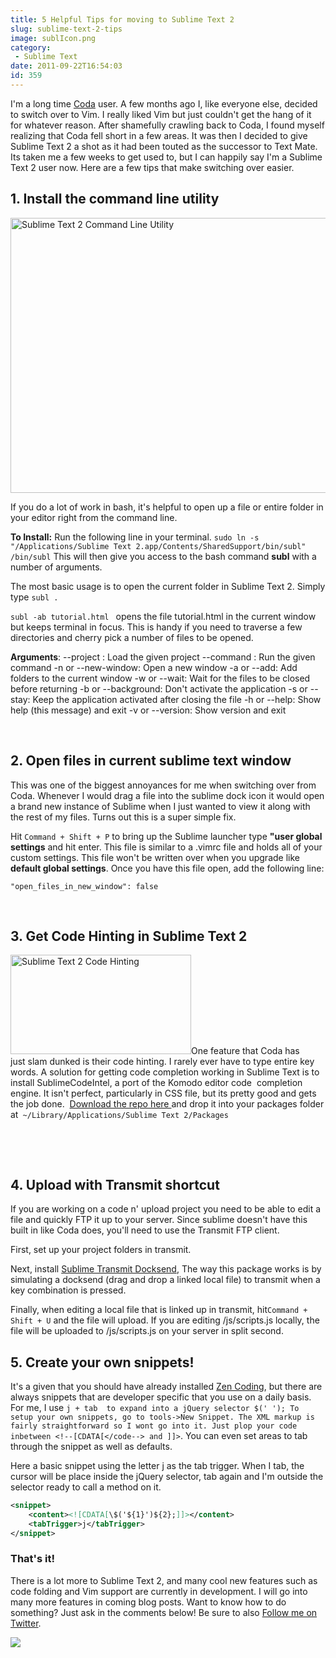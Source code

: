 ```yaml
---
title: 5 Helpful Tips for moving to Sublime Text 2
slug: sublime-text-2-tips
image: sublIcon.png
category:
 - Sublime Text
date: 2011-09-22T16:54:03
id: 359
---
```


I'm a long time <a href="http://www.panic.com/coda/" target="_blank">Coda</a> user. A few months ago I, like everyone else, decided to switch over to Vim. I really liked Vim but just couldn't get the hang of it for whatever reason. After shamefully crawling back to Coda, I found myself realizing that Coda fell short in a few areas. It was then I decided to give Sublime Text 2 a shot as it had been touted as the successor to Text Mate.  Its taken me a few weeks to get used to, but I can happily say I'm a Sublime Text 2 user now. Here are a few tips that make switching over easier.



<h2>1. Install the command line utility</h2>

<img class="aligncenter size-full wp-image-364" title="Sublime Text 2 Command Line Utility" src="Screen-Shot-2011-09-22-at-4.00.21-PM.png" alt="Sublime Text 2 Command Line Utility" width="634" height="440" />

If you do a lot of work in bash, it's helpful to open up a file or entire folder in your editor right from the command line.

**To Install:**
Run the following line in your terminal.
`sudo ln -s "/Applications/Sublime Text 2.app/Contents/SharedSupport/bin/subl" /bin/subl`
This will then give you access to the bash command **subl** with a number of arguments.

The most basic usage is to open the current folder in Sublime Text 2. Simply type `subl .`

`subl -ab tutorial.html ` opens the file tutorial.html in the current window but keeps terminal in focus. This is handy if you need to traverse a few directories and cherry pick a number of files to be opened.

**Arguments**:
--project : Load the given project
--command : Run the given command
-n or --new-window:  Open a new window
-a or --add:         Add folders to the current window
-w or --wait:        Wait for the files to be closed before returning
-b or --background:  Don't activate the application
-s or --stay:        Keep the application activated after closing the file
-h or --help:        Show help (this message) and exit
-v or --version:     Show version and exit

 

<h2>2. Open files in current sublime text window</h2>

This was one of the biggest annoyances for me when switching over from Coda. Whenever I would drag a file into the sublime dock icon it would open a brand new instance of Sublime when I just wanted to view it along with the rest of my files. Turns out this is a super simple fix.

Hit `Command + Shift + P` to bring up the Sublime launcher type **"user global settings** and hit enter. This file is similar to a .vimrc file and holds all of your custom settings. This file won't be written over when you upgrade like **default global settings**. Once you have this file open, add the following line:

`"open_files_in_new_window": false`

 

<h2>3. Get Code Hinting in Sublime Text 2</h2>

<img class="alignleft size-full wp-image-368" title="Sublime Text 2 Code Hinting" src="Screen-Shot-2011-09-22-at-4.21.45-PM.png" alt="Sublime Text 2 Code Hinting" width="289" height="159" />One feature that Coda has just slam dunked is their code hinting. I rarely ever have to type entire key words. A solution for getting code completion working in Sublime Text is to install SublimeCodeIntel, a port of the Komodo editor code  completion engine. It isn't perfect, particularly in CSS file, but its pretty good and gets the job done.  <a title="Sublime Code Completion" href="https://github.com/Kronuz/SublimeCodeIntel" target="_blank">Download the repo here </a> and drop it into your packages folder at` ~/Library/Applications/Sublime Text 2/Packages`

 

 

<h2>4. Upload with Transmit shortcut</h2>

If you are working on a code n' upload project you need to be able to edit a file and quickly FTP it up to your server. Since sublime doesn't have this built in like Coda does, you'll need to use the Transmit FTP client.

First, set up your project folders in transmit.

Next, install <a href="https://github.com/jeffturcotte/sublime_transmit_docksend" target="_blank">Sublime Transmit Docksend</a>, The way this package works is by simulating a docksend (drag and drop a linked local file) to transmit when a key combination is pressed.

Finally, when editing a local file that is linked up in transmit, hit`Command + Shift + U` and the file will upload. If you are editing /js/scripts.js locally, the file will be uploaded to /js/scripts.js on your server in split second.

<h2>5. Create your own snippets!</h2>

It's a given that you should have already installed <a title="Zen Coding for Sublime Text" href="http://code.google.com/p/zen-coding/" target="_blank">Zen Coding</a>, but there are always snippets that are developer specific that you use on a daily basis. For me, I use `j + tab  to expand into a jQuery selector $(' '); To setup your own snippets, go to tools->New Snippet. The XML markup is fairly straightforward so I wont go into it. Just plop your code inbetween <!--[CDATA[</code--> and ]]>`. You can even set areas to tab through the snippet as well as defaults.

Here a basic snippet using the letter j as the tab trigger. When I tab, the cursor will be place inside the jQuery selector, tab again and I'm outside the selector ready to call a method on it.


```xml
<snippet>
    <content><![CDATA[\$('${1}')${2};]]></content>
    <tabTrigger>j</tabTrigger>
</snippet>
```

<h3>That's it!</h3>

There is a lot more to Sublime Text 2, and many cool new features such as code folding and Vim support are currently in development. I will go into many more features in coming blog posts. Want to know how to do something? Just ask in the comments below! Be sure to also <a href="http://twitter.com/wesbos">Follow me on Twitter</a>.

<a href="https:/SublimeTextBook.com"><img src="facebook-share2.png" /></a>